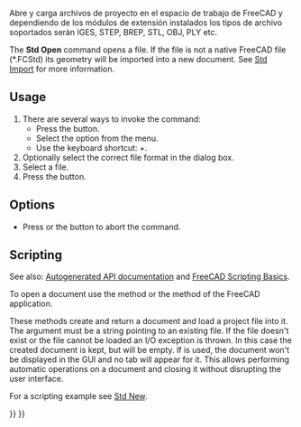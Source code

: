 <languages/>

{{Docnav
|[[Std_New|New]]
|[[Std_RecentFiles|RecentFiles]]
|[[Std_File_Menu|Std File Menu]]
|IconL=Std_New.svg
|IconR=
|IconC=Freecad.svg
}}

<div class="mw-translate-fuzzy">
{{GuiCommand/es|Name=Std Open|MenuLocation=[[Std_File_Menu|File]] → Open|Workbenches=Todos|SeeAlso=[[Std_Save/es]],[[Std_Import/es]]}}
</div>

<span id="Description"></span>
<div class="mw-translate-fuzzy">
Abre y carga archivos de proyecto en el espacio de trabajo de FreeCAD y dependiendo de los módulos de extensión instalados los tipos de archivo soportados serán IGES, STEP, BREP, STL, OBJ, PLY etc.
</div>

The '''Std Open''' command opens a file. If the file is not a native FreeCAD file (*.FCStd) its geometry will be imported into a new document. See [[Std_Import|Std Import]] for more information.

==Usage==

# There are several ways to invoke the command:
#* Press the {{Button|[[Image:Std_Open.svg|16px]] [[Std_Open|Open...]]}} button.
#* Select the {{MenuCommand|File → [[Image:Std_Open.svg|16px]] Open...}} option from the menu.
#* Use the keyboard shortcut: {{KEY|Ctrl}}+{{KEY|O}}.
# Optionally select the correct file format in the dialog box.
# Select a file.
# Press the {{Button|Open}} button.

==Options==

* Press {{KEY|Esc}} or the {{Button|Cancel}} button to abort the command.

==Scripting==

See also: [https://freecad.github.io/SourceDoc/ Autogenerated API documentation] and [[FreeCAD_Scripting_Basics|FreeCAD Scripting Basics]].

To open a document use the {{incode|open(filepath)}} method or the {{incode|openDocument(filepath, [hidden<nowiki>=</nowiki>False])}} method of the FreeCAD application.

These methods create and return a document and load a project file into it. The {{incode|filepath}} argument must be a string pointing to an existing file. If the file doesn't exist or the file cannot be loaded an I/O exception is thrown. In this case the created document is kept, but will be empty. If {{incode|hidden<nowiki>=</nowiki>True}} is used, the document won't be displayed in the GUI and no tab will appear for it. This allows performing automatic operations on a document and closing it without disrupting the user interface.

For a scripting example see [[Std_New#Scripting|Std New]].


{{Docnav
|[[Std_New|New]]
|[[Std_RecentFiles|RecentFiles]]
|[[Std_File_Menu|Std File Menu]]
|IconL=Std_New.svg
|IconR=
|IconC=Freecad.svg
}}

{{Std_Base_navi{{#translation:}}}}
{{Userdocnavi{{#translation:}}}}